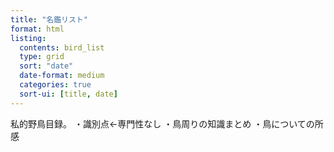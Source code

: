 ---
title: "名鑑リスト"
format: html
listing: 
  contents: bird_list
  type: grid
  sort: "date"
  date-format: medium
  categories: true
  sort-ui: [title, date]
---

私的野鳥目録。
・識別点<-専門性なし
・鳥周りの知識まとめ
・鳥についての所感
